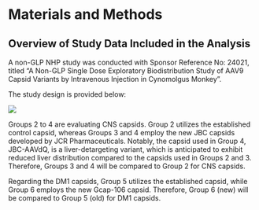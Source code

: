 # Materials and Methods {#sec-method .unnumbered}

## Overview of Study Data Included in the Analysis

A non-GLP NHP study was conducted with Sponsor Reference No: 24021, titled "A Non-GLP Single Dose Exploratory Biodistribution Study of AAV9 Capsid Variants by Intravenous Injection in Cynomolgus Monkey".

The study design is provided below:

![](images/study_design3_noval_capsid.PNG)

Groups 2 to 4 are evaluating CNS capsids. Group 2 utilizes the established control capsid, whereas Groups 3 and 4 employ the new JBC capsids developed by JCR Pharmaceuticals. Notably, the capsid used in Group 4, JBC-AAVdQ, is a liver-detargeting variant, which is anticipated to exhibit reduced liver distribution compared to the capsids used in Groups 2 and 3. Therefore, Groups 3 and 4 will be compared to Group 2 for CNS capsids.

Regarding the DM1 capsids, Group 5 utilizes the established capsid, while Group 6 employs the new Gcap-106 capsid. Therefore, Group 6 (new) will be compared to Group 5 (old) for DM1 capsids. <!-- 
## Dataset Preparation

```r
#| label: Overview of the data using heatmap at Day 92
#| warning: false
#| message: false
#| eval: false 
#| echo: false
#| include: true
 
# EXTRACT DATA FROM PDF 
# https://www.charlesbordet.com/en/extract-pdf/#3-find-the-rows-of-the-speakers
# read_single_page <- function(pdf, page){
#   tmp <- tempfile()
#   on.exit(unlink(tmp))
#   tempfile <- pdftools::pdf_subset(pdf, tmp, pages = page)
#   pdftools::pdf_text(tmp)
# }
# 
# read_single_page('https://cran.r-project.org/doc/manuals/r-release/R-exts.pdf', page = 100)

```

### Source Data

During the course of a toxicity and biodistribution study, preliminary datasets will be initially transferred to the designated analysis lead, who will perform the analysis based on the template provided by 'ToxBioDist (TBD) Analyzer'. Subsequently, SEND datasets will be integrated and the analysis will be updated. SEND, an acronym for Standard for Exchange of Nonclinical Data, providing a standardized framework for presenting nonclinical data.

The source data encompasses dosing information, viral shedding, vector genome copies (VGC), mRNA, protein, electrocardiogram (ECG) values, histopathologic findings, demographics, clinical laboratory values, and other covariate information collected in the Study.

There could be two kind of source data:

-   From preliminary excel-based dataset for early glimpse;
-   From final SEND-based datasets

```r
#| label: fig-diagram-data-source-analysis-set-workflow
#| echo: false
#| out.width: 80%
#| fig-cap: |
#|   Although the input sources dataset can vary, the analysis set of datasets remains relatively stable #|   for conducting subsequent analyses.
#| fig-alt: |
#|   A diagram displaying the derivation of analysis set on which analysis will be conducted.  
 

#![Elephant](diagrams/diagram_data_source.JPG){width=80%}

knitr::include_graphics("diagrams/diagram_data_source.JPG", dpi = 270)  

```

Considering that SEND-based datasets usually come late, the key internal decisions will be made based on the preliminary excel-based dataset. Therefore, our focus of this workflow is for option 1).

However, there is a possibility that agencies make requst the analysis, or we may need to defense our position (i.e dose selection). In such a case, the analysis needs to be refreshed based on SEND-dataset.

The specification of the analysis data will be based on yspec format, see xxx.yml. The source files will be based on excel data sheet, see the example data in the folder of ./data/source/.

### Data Specification

Data specifications are a set of guidelines that outline how to convey data and ensure it is consistent and comprehensive. The following requirements should be considered:

-   accommodate the ALXN2340 and ALXN2350, if possible, also include PKP2
-   merge shredding, VGC, mRNA, protein data into one unified data structure
-   add ADA data, both ADA per subject, and time-dependent ADA;
-   add baseline weight and time-varied weight (mainly need SEND data)
-   add key Lab info (from SEND data), what Labs to include may depend on the programs, could be baseline or time-varied.
-   we also need to standardize the NAMING CONVENTION for all the MATRIX name, refer to the SEND data
-   for AVAL (Analysis value), we may need to calculate BL, CHG, PCHG, etc.
-   what are the analysis unit for each AVAL?
-   must be arranged by study, dose group, subject, time, event/observations (prefer in the order of shedding, vgc, mRNA, protein, efficacy and toxicity)
-   if missing variables (for example, weight, histopath), leave them "NA" as a placeholder. Let the script to handle for these missing variables.
-   accommodate SEND format as much as possible (such as variable name, etc), using ALXN2350 SEND
-   add toxicity data (such as histopath data)
-   make the main data structure/variables as numerical as possible, (leave the meta info to YML using yspec package)
-   using yspec package, as highly suggested, as this is the format that the popPK/PD analysis that Metrum/AZ are using.

### Data Programming and Quality Control

Assembly of the biodistribution datasets and others will be performed using R version 4.1.0 or later or Statistical Analysis System (SAS®) Version 9.3 or later. Software version numbers will be documented in the report.

Procedures include dataset creation, dataset quality control (QC) review, and preparation of submission-ready datasets (if required). If datasets are modified over the course of the analysis, the file name of each version of the dataset will be unique.

In preparing the analysis set of data, the following requirements should be considered:

-   prepare scripts to process the raw data in excel and merge all (shredding, VGC, mRNA, protein, histopath, ADA, meta info, weight, lab info) into one?
-   generate the data based on SEND format (Using ALXN2350 data)
-   how to identify missing/abnormal/grouping error in the preliminary data just created?
-   how to identify the outliers, using visualization and followed by a quantitative way?
-   by what criteria we can call such a dataset is QC'd, and ready for subsequent analysis. (align with data specification, consistency with study design and naming convention)
-   during the QC steps, we may need to generate a lot of plots and identify the outliers, could we make it dynamic using shiny?

### Evaluable Subjects

The analysis population for this analysis will include all subjects who received at least one dose of study drug, VCA control, with or without immunosuppressantand, have at least one valid measurements from Day -1 and on-treatment measurement. All filters will be listed when a particular analysis is applied upon a sub-population.

### Handling of Missing and/or Incomplete Data

Data analyses will be performed only on observed data. Any concentration or measurements that cannot be uniquely and unequivocally attributed to a particular time point will be treated as incomplete data. Incomplete data will be excluded from analysis data sets.

Measurement below the lower assay limit of quantitation (BLQ) will be set to LOOQ/2, and missing data or not recorded samples will be treated as "NA".

Any outliers will be identified, and their handling will be agreed upon by Core Development Team and discussed and documented in the report.

### Software

All visualization and statistical analyses will be performed using R and/or SAS. Software version numbers will be documented in the report.

## Data Visualization and Statistical Analysis

The analysis will generally be conducted in the following steps:

• Trend analysis (visualization) -- Overview visualization -- Integrative visualization -- Assessment of covariates

• Quantification of the relationship between dose, PK, PD, and responses, and identification of sources of variation -- Statistical modeling -- Empirical modeling

-   Use boxplot to illustrate the covariate effects i.e. x-axis show the covariate, y-axis show the analysis values. The analysis value can be scaled or not.

-   A quantitative method is to use generalized linear model to classify the covariates, i.e. y=function(x) with a list of potential covariates -->